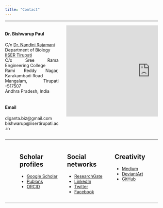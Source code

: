 ---
title: "Contact"
---

<style>
body {
text-align: justify}
</style>

----

:::: {style="display: flex;"} 

::: {.column width="35%"}
#### **Dr. Bishwarup Paul**  
C/o <a href='http://www.iisertirupati.ac.in/faculty/nandini/nandini.php' target='_blank'>Dr. Nandini Rajamani</a>  
Department of Biology  
<a href='http://www.iisertirupati.ac.in/' target='_blank'>IISER Tirupati</a>  
C/o Sree Rama Engineering College  
Rami Reddy Nagar, Karakambadi Road  
Mangalam, Tirupati -517507  
Andhra Pradesh, India
<br><br>

#### **Email**
diganta.biz@gmail.com 
bishwarup@iisertirupati.ac.in
:::

::: {.column width="5%"}
:::

::: {.column width="60%"}
<iframe src="https://www.google.com/maps/embed?pb=!1m18!1m12!1m3!1d3261.1097932020293!2d79.48509691430316!3d13.65867489040776!2m3!1f0!2f0!3f0!3m2!1i1024!2i768!4f13.1!3m3!1m2!1s0x0%3A0x0!2zMTPCsDM5JzMxLjIiTiA3OcKwMjknMTQuMiJF!5e1!3m2!1sen!2sin!4v1588000376799!5m2!1sen!2sin" width="550" height="300" frameborder="0" style="border:0;" allowfullscreen="" aria-hidden="false" tabindex="0"></iframe>
:::

::::

----

:::: {style="display: flex;"} 

::: {.column width="10%"}
:::

::: {.column width="30%"}
## Scholar profiles
* <a href='https://scholar.google.com/citations?user=xhoyBPEAAAAJ&hl=en' target='_blank'>Google Scholar</a>
* <a href='https://publons.com/researcher/3467418/bishwarup-paul/' target='_blank'>Publons</a>
* <a href='https://orcid.org/0000-0003-3061-7418' target='_blank'>ORCID</a>
:::

::: {.column width="3%"}
:::

::: {.column width="30%"}
## Social networks
* <a href='https://www.researchgate.net/profile/Bishwarup_Paul2' target='_blank'>ResearchGate</a>
* <a href='https://www.linkedin.com/in/bishwarup-paul-80177646/' target='_blank'>LinkedIn</a>
* <a href='https://twitter.com/digantabiz' target='_blank'>Twitter</a>
* <a href='https://www.facebook.com/bishwarup.paul' target='_blank'>Facebook</a>
:::

::: {.column width="3%"}
:::

::: {.column width="30%"}
## Creativity
* <a href='https://medium.com/@bishwarup_paul' target='_blank'>Medium</a>
* <a href='https://www.deviantart.com/bishwaruppaul' target='_blank'>DeviantArt</a>
* <a href='https://github.com/bishwaruppaul' target='_blank'>GitHub</a>
:::

::::
----